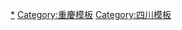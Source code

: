 {{Navbox
|name  = 成渝地区
|title = [[成渝地区]]
| listclass = hlist
|above  = 以《成渝城市群发展规划》为基础，参考《成渝经济区区域规划》。
|group1 = [[重庆市]]
| list1 =  {{Navbox|child
|group1 = [[重庆主城区|主城区]]
| list1 = 
*[[渝中区]]
*[[大渡口区]]
*[[江北区 (重庆市)|江北区]]
*[[沙坪坝区]]
*[[九龙坡区]]
*[[南岸区]]
*[[北碚区]]
*[[渝北区]]
*[[巴南区]]
|group2 = 其他<br />地区
|group2style = text-align: center;
| list2 = 
*[[璧山区]]
*[[涪陵区]]
*[[长寿区]]
*[[江津区]]
*[[合川区]]
*[[永川区]]
*[[大足区]]
*[[荣昌区]]
*[[南川区]]
*[[綦江区]]
*[[潼南区]]
*[[铜梁区]]
*[[万州区]]
*[[梁平区]]
*[[丰都县]]
*''[[开州区]]''
*''[[云阳县]]''
*[[忠县]]
*[[垫江县]]
*[[黔江区]]<sup>*</sup>
*<s>[[石柱土家族自治县]]</s>
}}

|group2 = [[四川省]]
|group2style = text-align: center;
| list2 = {{Navbox|child
|group1 = [[成都市]]
| list1 = 
* [[武侯区]]
* [[锦江区]]
* [[青羊区]]
* [[金牛区]]
* [[成华区]]
* [[龙泉驿区]]
* [[青白江区]]
* [[新都区]]
* [[温江区]]
* [[双流区]]
* [[郫都区]]
* [[都江堰市]]
* [[彭州市]]
* [[邛崃市]]
* [[崇州市]]
* [[简阳市]]
* [[金堂县]]
* [[大邑县]]
* [[蒲江县]]
* [[新津县]]

|group2 = [[绵阳市]]
|list2 = 
* [[涪城区]]
* [[游仙区]]
* [[安州区]]
* [[江油市]]
* [[三台县]]
* [[盐亭县]]
* [[梓潼县]]
* <s>[[平武县]]</s>
* <s>[[北川羌族自治县]]</s>

|group3 = [[德阳市]]
|list3 = 
* [[旌阳区]]
* [[罗江区]]
* [[广汉市]]
* [[什邡市]]
* [[绵竹市]]
* [[中江县]]
|group4 = [[眉山市]]
|list4 = 
* [[东坡区]]
* [[彭山区]]
* [[仁寿县]]
* [[洪雅县]]
* [[丹棱县]]
* [[青神县]]
|group5 = [[乐山市]]
|list5 = 
* [[市中区 (乐山市)|市中区]]
* [[沙湾区]]
* [[五通桥区]]
* [[金口河区]]
* [[峨眉山市]]
* [[犍为县]]
* [[井研县]]
* [[夹江县]]
* [[沐川县]]
* [[峨边彝族自治县]]
* [[马边彝族自治县]]

|group6 = [[资阳市]]
|list6 = 
* [[雁江区]]
* [[安岳县]]
* [[乐至县]]

|group7 = [[内江市]]
|list7 = 
* [[市中区 (内江市)|市中区]]
* [[东兴区]]
* [[隆昌市]]
* [[威远县]]
* [[资中县]]

|group8 = [[自贡市]]
|list8 = 
* [[自流井区]]
* [[贡井区]]
* [[大安区 (自贡市)|大安区]]
* [[沿滩区]]
* [[荣县]]
* [[富顺县]]

|group9 = [[遂宁市]]
|list9 = 
* [[船山区]]
* [[安居区]]
* [[射洪市]]
* [[蓬溪县]]
* [[大英县]]

|group10 = [[广安市]]
|list10 = 
* [[广安区]]
* [[前锋区]]
* [[华蓥市]]
* [[岳池县]]
* [[武胜县]]
* [[邻水县]]

|group11 = [[宜宾市]]
|list11 = 
* [[翠屏区]]
* [[南溪区]]
* [[叙州区]]
* [[江安县]]
* [[长宁县]]
* [[高县]]
* [[珙县]]
* [[筠连县]]
* [[兴文县]]
* [[屏山县]]

|group12 = [[泸州市]]
|list12 = 
* [[江阳区]]
* [[纳溪区]]
* [[龙马潭区]]
* [[泸县]]
* [[合江县]]
* [[叙永县]]
* [[古蔺县]]

|group13 = [[南充市]]
|list13 = 
* [[顺庆区]]
* [[高坪区]]
* [[嘉陵区]]
* [[阆中市]]
* [[南部县]]
* [[营山县]]
* [[蓬安县]]
* [[仪陇县]]
* [[西充县]]

|group14 = [[达州市]]
|list14 = 
* [[通川区]]
* [[达川区]]
* [[宣汉县]]
* [[开江县]]
* [[大竹县]]
* [[渠县]]
* <s>[[万源市]]</s>

|group15 = [[雅安市]]
|list15 = 
* [[雨城区]]
* [[名山区]]
* [[荥经县]]
* [[汉源县]]
* [[石棉县]]
* [[芦山县]]
* <s>[[天全县]]</s>
* <s>[[宝兴县]]</s>
}}
|belowstyle = 
|below = 北川县、平武县、万源市、天全县、宝兴县、石柱县原属于成渝经济区，现不属于成渝城市群；黔江区新加入成渝城市群；开州区、云阳县仅部分地区属于成渝城市群。
}}<noinclude>
[[Category:西部经济区|*]]
[[Category:重慶模板]]
[[Category:四川模板]]
</noinclude>